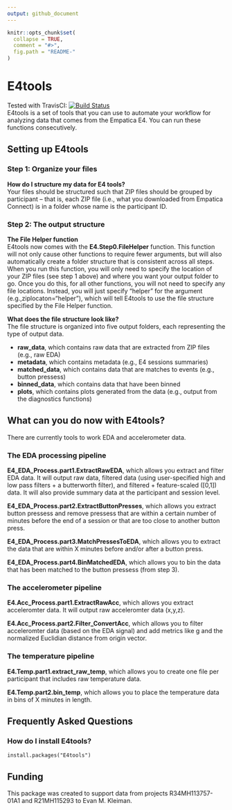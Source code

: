 ```yaml
---
output: github_document
---
```


<!-- README.md is generated from README.Rmd. Please edit that file -->

```r
knitr::opts_chunk$set(
  collapse = TRUE,
  comment = "#>",
  fig.path = "README-"
)
```
# E4tools
Tested with TravisCI: [![Build Status](https://travis-ci.org/ekleiman1/E4tools.svg?branch=master)](https://travis-ci.org/ekleiman1/E4tools)  
E4tools is a set of tools that you can use to automate your workflow for analyzing data that comes from the Empatica E4. You can run these functions consecutively. 


## Setting up E4tools

### Step 1: Organize your files

**How do I structure my data for E4 tools?**  
Your files should be structured such that ZIP files should be grouped by participant -- that is, each ZIP file (i.e., what you downloaded from Empatica Connect) is in a folder whose name is the participant ID. 

### Step 2: The output structure

**The File Helper function**  
E4tools now comes with the **E4.Step0.FileHelper** function. This function will not only cause other functions to require fewer arguments, but will also automatically create a folder structure that is consistent across all steps. When you run this function, you will only need to specify the location of your ZIP files (see step 1 above) and where you want your output folder to go. Once you do this, for all other functions, you will not need to specify any file locations. Instead, you will just specify "helper" for the argument (e.g.,ziplocaton="helper"), which will tell E4tools to use the file structure specified by the File Helper function. 

**What does the file structure look like?**  
The file structure is organized into five output folders, each representing the type of output data. 

* **raw_data**, which contains raw data that are extracted from ZIP files (e.g., raw EDA)
* **metadata**, which contains metadata (e.g., E4 sessions summaries)
* **matched_data**, which contains data that are matches to events (e.g., button pressess)
* **binned_data**, which contains data that have been binned
* **plots**, which contains plots generated from the data (e.g., output from the diagnostics functions)


## What can you do now with E4tools?
There are currently tools to work EDA and accelerometer data.

### The EDA processing pipeline

**E4_EDA_Process.part1.ExtractRawEDA**, which allows you extract and filter EDA data. It will output raw data, filtered data (using user-specified high and low pass filters + a butterworth filter), and filtered + feature-scaled ([0,1]) data. It will also provide summary data at the participant and session level.

**E4_EDA_Process.part2.ExtractButtonPresses**, which allows you extract button pressess and remove pressess that are within a certain number of minutes before the end of a session or that are too close to another button press.

**E4_EDA_Process.part3.MatchPressesToEDA**, which allows you to extract the data that are within X minutes before and/or after a button press.

**E4_EDA_Process.part4.BinMatchedEDA**, which allows you to bin the data that has been matched to the button pressess (from step 3).

### The accelerometer pipeline

**E4.Acc_Process.part1.ExtractRawAcc**, which allows you extract acceleromter data. It will output raw acceleromter data (x,y,z).

**E4.Acc_Process.part2.Filter_ConvertAcc**, which allows you to filter acceleromter data (based on the EDA signal) and add metrics like g and the normalized Euclidian distance from origin vector.

### The temperature pipeline

**E4.Temp.part1.extract_raw_temp**, which allows you to create one file per participant that includes raw temperature data.

**E4.Temp.part2.bin_temp**, which allows you to place the temperature data in bins of X minutes in length.

## Frequently Asked Questions
### How do I install E4tools?
`install.packages("E4tools")`

## Funding
This package was created to support data from projects R34MH113757-01A1 and R21MH115293 to Evan M. Kleiman. 

